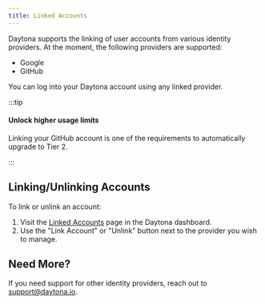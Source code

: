 ```yaml
---
title: Linked Accounts
---
```


Daytona supports the linking of user accounts from various identity providers. At the moment, the following providers are supported:

- Google
- GitHub

You can log into your Daytona account using any linked provider.

:::tip

#### Unlock higher usage limits

Linking your GitHub account is one of the requirements to automatically upgrade to Tier 2.

:::

## Linking/Unlinking Accounts

To link or unlink an account:
1. Visit the [Linked Accounts](https://app.daytona.io/dashboard/user/linked-accounts) page in the Daytona dashboard.
2. Use the "Link Account" or "Unlink" button next to the provider you wish to manage.

## Need More?

If you need support for other identity providers, reach out to [support@daytona.io](mailto:support@daytona.io).
